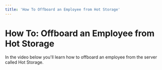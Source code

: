 ```yaml
---
title: 'How To Offboard an Employee from Hot Storage'
---
```


# How To: Offboard an Employee from Hot Storage

In the video below you'll learn how to offboard an employee from the server called Hot Storage.
